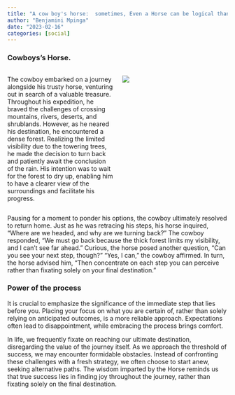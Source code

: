 ```yaml
---
title: "A cow boy's horse:  sometimes, Even a Horse can be logical than a man."
author: "Benjamini Mpinga"
date: "2023-02-16"
categories: [social]
---
```

### Cowboys's Horse.

::: columns
:::: {.column width="50%"}

The cowboy embarked on a journey alongside his trusty horse, venturing out in search of a valuable treasure. Throughout his expedition, he braved the challenges of crossing mountains, rivers, deserts, and shrublands. However, as he neared his destination, he encountered a dense forest. Realizing the limited visibility due to the towering trees, he made the decision to turn back and patiently await the conclusion of the rain. His intention was to wait for the forest to dry up, enabling him to have a clearer view of the surroundings and facilitate his progress.

:::
:::: {.column width="50%"}

![](cowboyhorse.jpg)

::: 
:::: 

Pausing for a moment to ponder his options, the cowboy ultimately resolved to return home. Just as he was retracing his steps, his horse inquired, "Where are we headed, and why are we turning back?" The cowboy responded, "We must go back because the thick forest limits my visibility, and I can't see far ahead." Curious, the horse posed another question, "Can you see your next step, though?" "Yes, I can," the cowboy affirmed. In turn, the horse advised him, "Then concentrate on each step you can perceive rather than fixating solely on your final destination."

### Power of the process

It is crucial to emphasize the significance of the immediate step that lies before you. Placing your focus on what you are certain of, rather than solely relying on anticipated outcomes, is a more reliable approach. Expectations often lead to disappointment, while embracing the process brings comfort.

In life, we frequently fixate on reaching our ultimate destination, disregarding the value of the journey itself. As we approach the threshold of success, we may encounter formidable obstacles. Instead of confronting these challenges with a fresh strategy, we often choose to start anew, seeking alternative paths. The wisdom imparted by the Horse reminds us that true success lies in finding joy throughout the journey, rather than fixating solely on the final destination.



